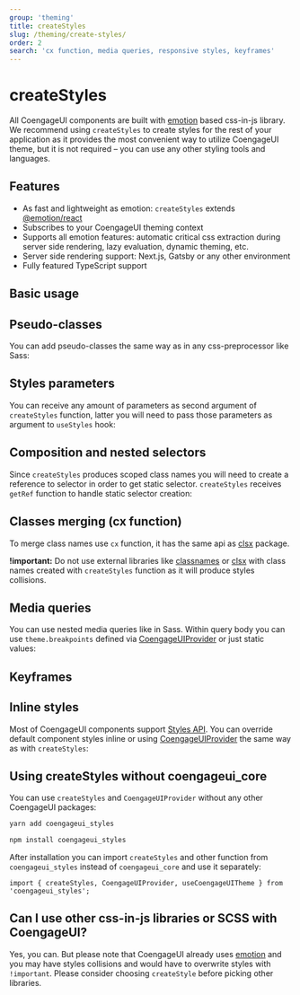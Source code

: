 ```yaml
---
group: 'theming'
title: createStyles
slug: /theming/create-styles/
order: 2
search: 'cx function, media queries, responsive styles, keyframes'
---
```



# createStyles

All CoengageUI components are built with [emotion](https://emotion.sh/) based css-in-js library.
We recommend using `createStyles` to create styles for the rest of your application
as it provides the most convenient way to utilize CoengageUI theme, but it is not required
– you can use any other styling tools and languages.

## Features

- As fast and lightweight as emotion: `createStyles` extends [@emotion/react](https://emotion.sh/docs/@emotion/react)
- Subscribes to your CoengageUI theming context
- Supports all emotion features: automatic critical css extraction during server side rendering, lazy evaluation, dynamic theming, etc.
- Server side rendering support: Next.js, Gatsby or any other environment
- Fully featured TypeScript support

## Basic usage

<Demo data={CreateStylesDemos.createStylesBasics} />

## Pseudo-classes

You can add pseudo-classes the same way as in any css-preprocessor like Sass:

<Demo data={CreateStylesDemos.createStylesPseudo} />

## Styles parameters

You can receive any amount of parameters as second argument of `createStyles` function,
latter you will need to pass those parameters as argument to `useStyles` hook:

<Demo data={CreateStylesDemos.createStylesParameters} />

## Composition and nested selectors

Since `createStyles` produces scoped class names you will need to create a reference to selector
in order to get static selector. `createStyles` receives `getRef` function to handle static selector creation:

<Demo data={CreateStylesDemos.createStylesComposition} />

## Classes merging (cx function)

To merge class names use `cx` function, it has the same api as [clsx](https://www.npmjs.com/package/clsx) package.

**!important:** Do not use external libraries like [classnames](https://www.npmjs.com/package/classnames)
or [clsx](https://www.npmjs.com/package/clsx) with class names created with `createStyles` function
as it will produce styles collisions.

<Demo data={CreateStylesDemos.createStylesCx} />

## Media queries

You can use nested media queries like in Sass. Within query body you can use `theme.breakpoints`
defined via [CoengageUIProvider](/theming/extend-theme/#breakpoints) or just static values:

<Demo data={CreateStylesDemos.createStylesMedia} />

## Keyframes

<Demo data={CreateStylesDemos.createStylesKeyframes} />

## Inline styles

Most of CoengageUI components support [Styles API](/theming/styles-api/).
You can override default component styles inline or using [CoengageUIProvider](/theming/coengageui-provider/)
the same way as with `createStyles`:

<Demo data={TabsDemos.stylesApi} />

## Using createStyles without coengageui_core

You can use `createStyles` and `CoengageUIProvider` without any other CoengageUI packages:

```bash
yarn add coengageui_styles

npm install coengageui_styles
```

After installation you can import `createStyles` and other function from `coengageui_styles` instead of `coengageui_core` and use it separately:

```tsx
import { createStyles, CoengageUIProvider, useCoengageUITheme } from 'coengageui_styles';
```

## Can I use other css-in-js libraries or SCSS with CoengageUI?

Yes, you can. But please note that CoengageUI already uses [emotion](https://emotion.sh/) and you may
have styles collisions and would have to overwrite styles with `!important`. Please consider
choosing `createStyle` before picking other libraries.
